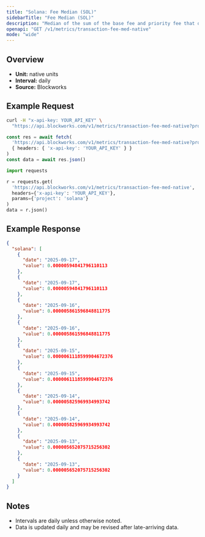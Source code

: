 ```yaml
---
title: "Solana: Fee Median (SOL)"
sidebarTitle: "Fee Median (SOL)"
description: "Median of the sum of the base fee and priority fee that day in native chain token"
openapi: "GET /v1/metrics/transaction-fee-med-native"
mode: "wide"
---
```


## Overview

- **Unit:** native units
- **Interval:** daily
- **Source:** Blockworks

## Example Request

<CodeGroup>

```bash cURL
curl -H "x-api-key: YOUR_API_KEY" \
  "https://api.blockworks.com/v1/metrics/transaction-fee-med-native?project=solana"
```

```typescript TypeScript
const res = await fetch(
  'https://api.blockworks.com/v1/metrics/transaction-fee-med-native?project=solana',
  { headers: { 'x-api-key': 'YOUR_API_KEY' } }
)
const data = await res.json()
```

```python Python
import requests

r = requests.get(
  'https://api.blockworks.com/v1/metrics/transaction-fee-med-native',
  headers={'x-api-key': 'YOUR_API_KEY'},
  params={'project': 'solana'}
)
data = r.json()
```

</CodeGroup>

## Example Response

```json
{
  "solana": [
    {
      "date": "2025-09-17",
      "value": 0.00000594841796110113
    },
    {
      "date": "2025-09-17",
      "value": 0.00000594841796110113
    },
    {
      "date": "2025-09-16",
      "value": 0.000005861596848811775
    },
    {
      "date": "2025-09-16",
      "value": 0.000005861596848811775
    },
    {
      "date": "2025-09-15",
      "value": 0.0000061118599904672376
    },
    {
      "date": "2025-09-15",
      "value": 0.0000061118599904672376
    },
    {
      "date": "2025-09-14",
      "value": 0.000005825969934993742
    },
    {
      "date": "2025-09-14",
      "value": 0.000005825969934993742
    },
    {
      "date": "2025-09-13",
      "value": 0.000005652075715256302
    },
    {
      "date": "2025-09-13",
      "value": 0.000005652075715256302
    }
  ]
}
```

## Notes
- Intervals are daily unless otherwise noted.
- Data is updated daily and may be revised after late-arriving data.